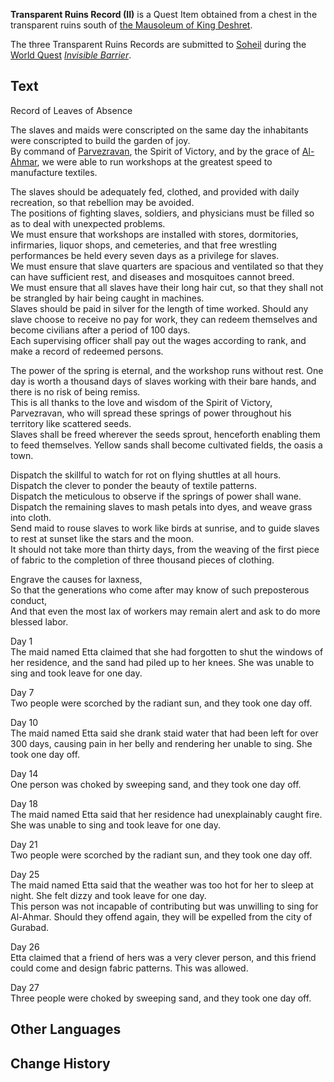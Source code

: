{{Item Infobox
|id           = 120029
|image        = Item Record.png
|type         = Quest Items
|quality      = 
|description  = A stone slate that you found in the transparent ruins near the Mausoleum of King Deshret. This seems to be a record left by a lost civilization.
|source1      = Chest south of [[the Mausoleum of King Deshret]]
}}
'''Transparent Ruins Record (II)''' is a Quest Item obtained from a chest in the transparent ruins south of [[the Mausoleum of King Deshret]].

The three Transparent Ruins Records are submitted to [[Soheil]] during the [[World Quest]] ''[[Invisible Barrier]]''.
<!--
==Location==
<gallery>

</gallery>
-->
==Text==
Record of Leaves of Absence

The slaves and maids were conscripted on the same day the inhabitants were conscripted to build the garden of joy.<br />
By command of [[Parvezravan]], the Spirit of Victory, and by the grace of [[Al-Ahmar]], we were able to run workshops at the greatest speed to manufacture textiles.

The slaves should be adequately fed, clothed, and provided with daily recreation, so that rebellion may be avoided.<br />
The positions of fighting slaves, soldiers, and physicians must be filled so as to deal with unexpected problems.<br />
We must ensure that workshops are installed with stores, dormitories, infirmaries, liquor shops, and cemeteries, and that free wrestling performances be held every seven days as a privilege for slaves.<br />
We must ensure that slave quarters are spacious and ventilated so that they can have sufficient rest, and diseases and mosquitoes cannot breed.<br />
We must ensure that all slaves have their long hair cut, so that they shall not be strangled by hair being caught in machines.<br />
Slaves should be paid in silver for the length of time worked. Should any slave choose to receive no pay for work, they can redeem themselves and become civilians after a period of 100 days.<br />
Each supervising officer shall pay out the wages according to rank, and make a record of redeemed persons.

The power of the spring is eternal, and the workshop runs without rest. One day is worth a thousand days of slaves working with their bare hands, and there is no risk of being remiss.<br />
This is all thanks to the love and wisdom of the Spirit of Victory, Parvezravan, who will spread these springs of power throughout his territory like scattered seeds.<br />
Slaves shall be freed wherever the seeds sprout, henceforth enabling them to feed themselves. Yellow sands shall become cultivated fields, the oasis a town.

Dispatch the skillful to watch for rot on flying shuttles at all hours.<br />
Dispatch the clever to ponder the beauty of textile patterns.<br />
Dispatch the meticulous to observe if the springs of power shall wane.<br />
Dispatch the remaining slaves to mash petals into dyes, and weave grass into cloth.<br />
Send maid to rouse slaves to work like birds at sunrise, and to guide slaves to rest at sunset like the stars and the moon.<br />
It should not take more than thirty days, from the weaving of the first piece of fabric to the completion of three thousand pieces of clothing.

Engrave the causes for laxness,<br />
So that the generations who come after may know of such preposterous conduct,<br />
And that even the most lax of workers may remain alert and ask to do more blessed labor.

Day 1<br />
The maid named Etta claimed that she had forgotten to shut the windows of her residence, and the sand had piled up to her knees. She was unable to sing and took leave for one day.

Day 7<br />
Two people were scorched by the radiant sun, and they took one day off.

Day 10<br />
The maid named Etta said she drank staid water that had been left for over 300 days, causing pain in her belly and rendering her unable to sing. She took one day off.

Day 14<br />
One person was choked by sweeping sand, and they took one day off.

Day 18<br />
The maid named Etta said that her residence had unexplainably caught fire. She was unable to sing and took leave for one day.

Day 21<br />
Two people were scorched by the radiant sun, and they took one day off.

Day 25<br />
The maid named Etta said that the weather was too hot for her to sleep at night. She felt dizzy and took leave for one day.<br />
This person was not incapable of contributing but was unwilling to sing for Al-Ahmar. Should they offend again, they will be expelled from the city of Gurabad.

Day 26<br />
Etta claimed that a friend of hers was a very clever person, and this friend could come and design fabric patterns. This was allowed.

Day 27<br />
Three people were choked by sweeping sand, and they took one day off.

==Other Languages==
{{Other Languages
|default_hidden = 1
|en      = Transparent Ruins Record (II)
|zhs     = 透明遗迹的记录・其二
|zhs_rm  = Tòumíng Yíjì de Jìlù - Qí Èr
|zht     = 透明遺蹟的紀錄・其二
|zht_rm  = Tòumíng Yíjī de Jìlù - Qí Èr
|ja      = 透明遺跡の記録・其の二
|ja_rm   = Toumei Iseki no Kiroku - Sono Ni
|ko      = 투명 유적 기록・두 번째
|ko_rm   = Tumyeong Yujeok Girok - Du Beonjjae
|es      = Registro de las Ruinas Transparentes (II)
|fr      = Registre des ruines transparentes II
|ru      = Записи Прозрачных руин II
|th      = บันทึกโบราณสถานโปร่งแสง (II)
|th_rm   = 
|vi      = Ghi Chép Của Di Tích Trong Suốt II
|de      = Aufzeichnungen der durchsichtigen Ruinen II
|id      = Catatan Transparent Ruin (II)
|pt      = Registro de Ruínas Transparentes (II)
|tr      = Şeffaf Harabeler Kaydı (II)
|it      = Testimonianza sulle Rovine trasparenti (II)
}}

==Change History==
{{Change History|3.1}}